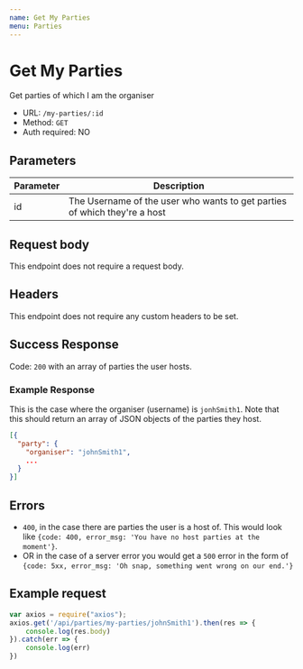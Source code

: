 ```yaml
---
name: Get My Parties
menu: Parties
---
```


# Get My Parties
Get parties of which I am the organiser
- URL: `/my-parties/:id`
- Method: `GET`
- Auth required: NO

## Parameters
|Parameter|Description                                                              |
|---------|-------------------------------------------------------------------------|
|id       |The Username of the user who wants to get parties of which they're a host|

## Request body
This endpoint does not require a request body.

## Headers  
This endpoint does not require any custom headers to be set.

## Success Response
Code: `200` with an array of parties the user hosts.
### Example Response
This is the case where the organiser (username) is `jonhSmith1`. Note that this should return an array of JSON objects of the parties they host.
```json
[{
  "party": {
    "organiser": "johnSmith1",
    ...
  }
}]
```

## Errors
- `400`, in the case there are parties the user is a host of. This would look like `{code: 400, error_msg: 'You have no host parties at the moment'}`.
- OR in the case of a server error you would get a `500` error in the form of `{code: 5xx, error_msg: 'Oh snap, something went wrong on our end.'}`

## Example request
```js
var axios = require("axios");
axios.get('/api/parties/my-parties/johnSmith1').then(res => {
    console.log(res.body)
}).catch(err => {
    console.log(err)
})
```